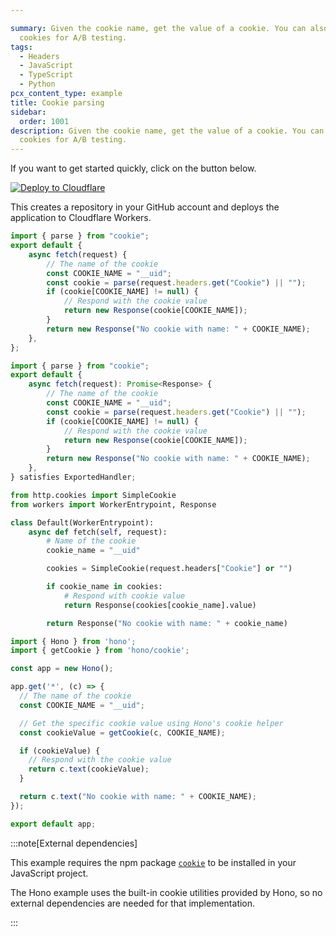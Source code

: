 ```yaml
---

summary: Given the cookie name, get the value of a cookie. You can also use
  cookies for A/B testing.
tags:
  - Headers
  - JavaScript
  - TypeScript
  - Python
pcx_content_type: example
title: Cookie parsing
sidebar:
  order: 1001
description: Given the cookie name, get the value of a cookie. You can also use
  cookies for A/B testing.
---
```


If you want to get started quickly, click on the button below.

[![Deploy to Cloudflare](https://deploy.workers.cloudflare.com/button)](https://deploy.workers.cloudflare.com/?url=https://github.com/cloudflare/docs-examples/tree/main/workers/extract-cookie-value)

This creates a repository in your GitHub account and deploys the application to Cloudflare Workers.


<Tabs syncKey="workersExamples"> <TabItem label="JavaScript" icon="seti:javascript">

```js
import { parse } from "cookie";
export default {
	async fetch(request) {
		// The name of the cookie
		const COOKIE_NAME = "__uid";
		const cookie = parse(request.headers.get("Cookie") || "");
		if (cookie[COOKIE_NAME] != null) {
			// Respond with the cookie value
			return new Response(cookie[COOKIE_NAME]);
		}
		return new Response("No cookie with name: " + COOKIE_NAME);
	},
};
```

</TabItem> <TabItem label="TypeScript" icon="seti:typescript">

```ts
import { parse } from "cookie";
export default {
	async fetch(request): Promise<Response> {
		// The name of the cookie
		const COOKIE_NAME = "__uid";
		const cookie = parse(request.headers.get("Cookie") || "");
		if (cookie[COOKIE_NAME] != null) {
			// Respond with the cookie value
			return new Response(cookie[COOKIE_NAME]);
		}
		return new Response("No cookie with name: " + COOKIE_NAME);
	},
} satisfies ExportedHandler;
```

</TabItem> <TabItem label="Python" icon="seti:python">

```py
from http.cookies import SimpleCookie
from workers import WorkerEntrypoint, Response

class Default(WorkerEntrypoint):
    async def fetch(self, request):
        # Name of the cookie
        cookie_name = "__uid"

        cookies = SimpleCookie(request.headers["Cookie"] or "")

        if cookie_name in cookies:
            # Respond with cookie value
            return Response(cookies[cookie_name].value)

        return Response("No cookie with name: " + cookie_name)
```

</TabItem> <TabItem label="Hono" icon="seti:typescript">

```ts
import { Hono } from 'hono';
import { getCookie } from 'hono/cookie';

const app = new Hono();

app.get('*', (c) => {
  // The name of the cookie
  const COOKIE_NAME = "__uid";

  // Get the specific cookie value using Hono's cookie helper
  const cookieValue = getCookie(c, COOKIE_NAME);

  if (cookieValue) {
    // Respond with the cookie value
    return c.text(cookieValue);
  }

  return c.text("No cookie with name: " + COOKIE_NAME);
});

export default app;
```

</TabItem> </Tabs>

:::note[External dependencies]

This example requires the npm package [`cookie`](https://www.npmjs.com/package/cookie) to be installed in your JavaScript project.

The Hono example uses the built-in cookie utilities provided by Hono, so no external dependencies are needed for that implementation.

:::
